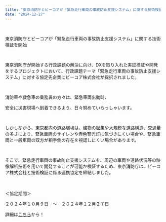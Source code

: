 ```yaml
---
title: "東京消防庁とビーコアが「緊急走行車両の事故防止支援システム」に関する技術検証を開始"
date: "2024-12-27"
---
```

<br />

東京消防庁とビーコアが「緊急走行車両の事故防止支援システム」に関する技術検証を開始

<br />

東京消防庁が開始する行政課題の解決に向け、DXを取り入れた実証検証や開発をするプロジェクトにおいて、行政課題テーマ「緊急走行車両の事故防止支援システム」に対する協定先企業にビーコア株式会社が採択されました。

<br />

消防車や救急車の乗務員の方々は、緊急車両出動時、

安全に災害現場へ到着できるよう、日々努めていらっしゃいます。

<br />

しかしながら、東京都内の道路環境は、建物の密集や大規模な道路構造、交通量の多さにより、緊急車両のサイレンや赤色警光灯に気づきにくい場合や、緊急車両と一般車両の双方が相手側の存在を視認しにくい場合があります。

<br />

そこで、緊急走行車両の事故防止支援システムを、周辺の車両や道路状況等の映像解析技術を用いて開発することが可能か検証するため、東京消防庁は、ビーコア株式会社と技術検証に係る連携協定を締結しました。

<br />
<br />
＜協定期間＞

２０２４年１０月９日　～　２０２４年１２月２７日
<br />

詳細は[こちら](https://www.tfd.metro.tokyo.lg.jp/content/000064283.pdf)から！